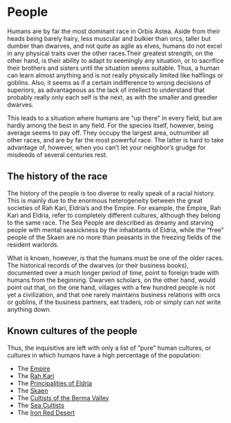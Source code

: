 # People

Humans are by far the most dominant race in Orbis Astea. Aside from their heads being barely hairy, less muscular and bulkier than orcs, taller but dumber than dwarves, and not quite as agile as elves, humans do not excel in any physical traits over the other races.Their greatest strength, on the other hand, is their ability to adapt to seemingly any situation, or to sacrifice their brothers and sisters until the situation seems suitable. Thus, a human can learn almost anything and is not really physically limited like halflings or goblins. Also, it seems as if a certain indifference to wrong decisions of superiors, as advantageous as the lack of intellect to understand that probably really only each self is the next, as with the smaller and greedier dwarves.

This leads to a situation where humans are "up there" in every field, but are hardly among the best in any field. For the species itself, however, being average seems to pay off. They occupy the largest area, outnumber all other races, and are by far the most powerful race. The latter is hard to take advantage of, however, when you can't let your neighbor's grudge for misdeeds of several centuries rest.

## The history of the race

The history of the people is too diverse to really speak of a racial history. This is mainly due to the enormous heterogeneity between the great societies of Rah Kari, Eldria's and the Empire. For example, the Empire, Rah Kari and Eldria, refer to completely different cultures, although they belong to the same race. The Sea People are described as dreamy and starving people with mental seasickness by the inhabitants of Eldria, while the "free" people of the Skaen are no more than peasants in the freezing fields of the resident warlords.

What is known, however, is that the humans must be one of the older races. The historical records of the dwarves (or their business books), documented over a much longer period of time, point to foreign trade with humans from the beginning. Dwarven scholars, on the other hand, would point out that, on the one hand, villages with a few hundred people is not yet a civilization, and that one rarely maintains business relations with orcs or goblins, if the business partners, eat traders, rob or simply can not write anything down.

## Known cultures of the people

Thus, the inquisitive are left with only a list of "pure" human cultures, or cultures in which humans have a high percentage of the population:

-   The [Empire](#Imperial Empire)
-   The [Rah Kari](#RahKari)
-   The [Principalities of Eldria](#EldriaFaction)
-   The [Skaen](#Skaen)
-   The [Cultists of the Berma Valley](#BermaValley)
-   The [Sea Cultists](#SeaPeople)
-   The [Iron Red Desert](#IronRedDesert)
